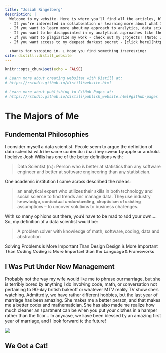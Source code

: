 ---
title: "Josiah Ringelberg"
description: |
  Welcome to my website. Here is where you'll find all the articles, blogs, or documents I have written or believe you won't be able to identify as plagiarized! <br><br>
  - If you're interested in collaboration or learning more about what I can bring to your company - check out the resume section! ! <br>
  - If you want to learn more about my approach to analytics, data science, and visualization - check out my blogs!! <br>
  - If you want to be disappointed in my analytical approaches like the adviser in my master's program - check out my thesis! <br>
  - If you want to plagiarize my work - check out my projects! (Note: I also would love hearing any improvements you may have for a project!) <br>
  - If you want access to my deepest darkest secret - [click here](https://www.youtube.com/watch?v=fcZXfoB2f70)
  
  Thanks for stopping in. I hope you find something interesting!
site: distill::distill_website
---

```{r setup, include=FALSE}
knitr::opts_chunk$set(echo = FALSE)

# Learn more about creating websites with Distill at:
# https://rstudio.github.io/distill/website.html

# Learn more about publishing to GitHub Pages at:
# https://rstudio.github.io/distill/publish_website.html#github-pages

```

# The Majors of Me

## Fundemental Philosophies

I consider myself a data scientist. People seem to argue the definition of data scientist with the same contention that they swear by apple or android. I beleive Josh Willis has one of the better definitions with:

>Data Scientist (n.): Person who is better at statistics than any software engineer and better at software engineering than any statistician.

One academic institution I came across described the role as:

>an analytical expert who utilizes their skills in both technology and social science to find trends and manage data. They use industry knowledge, contextual understanding, skepticism of existing assumptions – to uncover solutions to business challenges.

With so many opinions out there, you'd have to be mad to add your own.... So, my definition of a data scientist would be:

> A problem solver with knowledge of math, software, coding, data and abstraction.


Solving Problems is More Important Than Design
Design is More Important Than Coding
Coding is More Important than the Language & Frameworks

## I Was Put Under New Management

Probably not the way my wife would like me to phrase our marriage, but she is terribly bored by anything I do involving code, math, or conversation not pertaining to 90-day british bakeoff or whatever MTV reality TV show she's watching. Admittedly, we have rather different hobbies, but the last year of marriage has been amazing. She makes me a better person, and that makes me a better coder and mathematician. She has also made me realize how much cleaner an apartment can be when you put your clothes in a hamper rather than the floor... In anycase, we have been blessed by an amazing first year of marriage, and I look forward to the future!

![](./images/wife and I.JPG)

<!-- ## Loosing My Religion -->

<!-- Okay, this is completely a mislabeled section, but how else would I get your attention while referencing [R.E.M.](https://www.youtube.com/watch?v=xwtdhWltSIg). -->


## We Got a Cat!





